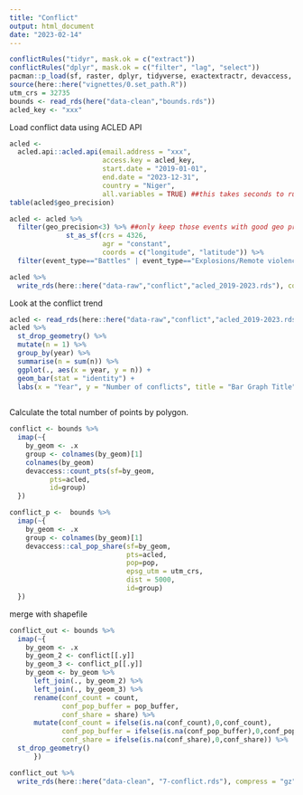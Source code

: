 ```yaml
---
title: "Conflict"
output: html_document
date: "2023-02-14"
---
```


```r
conflictRules("tidyr", mask.ok = c("extract"))
conflictRules("dplyr", mask.ok = c("filter", "lag", "select"))
pacman::p_load(sf, raster, dplyr, tidyverse, exactextractr, devaccess, readxl, here)
source(here::here("vignettes/0.set_path.R"))
utm_crs = 32735
bounds <- read_rds(here("data-clean","bounds.rds"))
acled_key <- "xxx"
```

Load conflict data using ACLED API
```r
acled <-
  acled.api::acled.api(email.address = "xxx",
                       access.key = acled_key,
                       start.date = "2019-01-01",
                       end.date = "2023-12-31",
                       country = "Niger",
                       all.variables = TRUE) ##this takes seconds to run btw
table(acled$geo_precision)

acled <- acled %>%
  filter(geo_precision<3) %>% ##only keep those events with good geo precision
              st_as_sf(crs = 4326,
                       agr = "constant",
                       coords = c("longitude", "latitude")) %>%
  filter(event_type=="Battles" | event_type=="Explosions/Remote violence" | event_type=="Violence against civilians")

acled %>% 
  write_rds(here::here("data-raw","conflict","acled_2019-2023.rds"), compress = "gz")
```
Look at the conflict trend
```r
acled <- read_rds(here::here("data-raw","conflict","acled_2019-2023.rds"))
acled %>%
  st_drop_geometry() %>%
  mutate(n = 1) %>%
  group_by(year) %>%
  summarise(n = sum(n)) %>%
  ggplot(., aes(x = year, y = n)) +
  geom_bar(stat = "identity") +
  labs(x = "Year", y = "Number of conflicts", title = "Bar Graph Title")
  
```

Calculate the total number of points by polygon.
```r
conflict <- bounds %>%
  imap(~{
    by_geom <- .x 
    group <- colnames(by_geom)[1]
    colnames(by_geom)
    devaccess::count_pts(sf=by_geom,
          pts=acled,
          id=group)
  })

conflict_p <-  bounds %>%
  imap(~{
    by_geom <- .x
    group <- colnames(by_geom)[1]
    devaccess::cal_pop_share(sf=by_geom,
                             pts=acled,
                             pop=pop,
                             epsg_utm = utm_crs,
                             dist = 5000,
                             id=group)
  })

```

merge with shapefile
```r
conflict_out <- bounds %>%
  imap(~{
    by_geom <- .x
    by_geom_2 <- conflict[[.y]]
    by_geom_3 <- conflict_p[[.y]]
    by_geom <- by_geom %>%
      left_join(., by_geom_2) %>%
      left_join(., by_geom_3) %>%
      rename(conf_count = count,
             conf_pop_buffer = pop_buffer,
             conf_share = share) %>%
      mutate(conf_count = ifelse(is.na(conf_count),0,conf_count),
             conf_pop_buffer = ifelse(is.na(conf_pop_buffer),0,conf_pop_buffer),
             conf_share = ifelse(is.na(conf_share),0,conf_share)) %>%
  st_drop_geometry()
      })

conflict_out %>%
  write_rds(here::here("data-clean", "7-conflict.rds"), compress = "gz")
```

